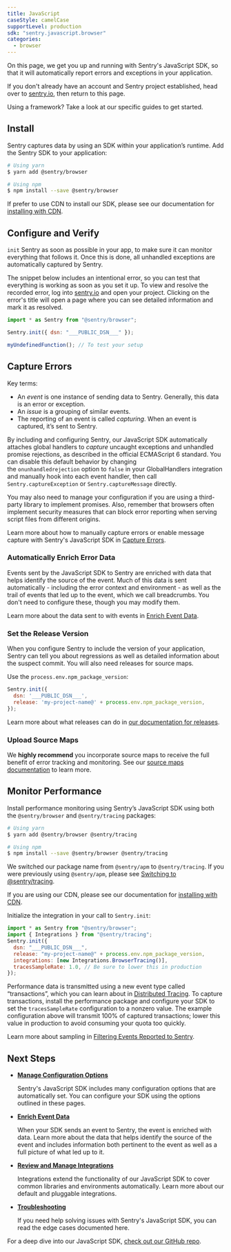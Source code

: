 ```yaml
---
title: JavaScript
caseStyle: camelCase
supportLevel: production
sdk: "sentry.javascript.browser"
categories:
  - browser
---
```


On this page, we get you up and running with Sentry's JavaScript SDK, so that it will automatically report errors and exceptions in your application.

<Note>
<markdown>

If you don't already have an account and Sentry project established, head over to [sentry.io](https://sentry.io/signup/), then return to this page.

</markdown>
</Note>

Using a framework? Take a look at our specific guides to get started.

<GuideGrid platform="javascript" />

## Install

Sentry captures data by using an SDK within your application’s runtime. Add the Sentry SDK to your application:

```bash {tabTitle: ESM}
# Using yarn
$ yarn add @sentry/browser

# Using npm
$ npm install --save @sentry/browser
```

<Note>
<markdown>

If prefer to use CDN to install our SDK, please see our documentation for [installing with CDN](/platforms/javascript/configuration/install-cdn).

</markdown>
</Note>

## Configure and Verify

`init` Sentry as soon as possible in your app, to make sure it can monitor everything that follows it. Once this is done, all unhandled exceptions are automatically captured by Sentry.

The snippet below includes an intentional error, so you can test that everything is working as soon as you set it up. To view and resolve the recorded error, log into [sentry.io](https://sentry.io) and open your project. Clicking on the error's title will open a page where you can see detailed information and mark it as resolved.

```javascript {tabTitle: ESM}
import * as Sentry from "@sentry/browser";

Sentry.init({ dsn: "___PUBLIC_DSN___" });

myUndefinedFunction(); // To test your setup
```

## Capture Errors

<Note>
<markdown>
Key terms:

- An _event_ is one instance of sending data to Sentry. Generally, this data is an error or exception.
- An _issue_ is a grouping of similar events.
- The reporting of an event is called _capturing_.
  When an event is captured, it’s sent to Sentry.

</markdown>
</Note>

By including and configuring Sentry, our JavaScript SDK automatically attaches global handlers to _capture_ uncaught exceptions and unhandled promise rejections, as described in the official ECMAScript 6 standard. You can disable this default behavior by changing the `onunhandledrejection` option to `false` in your GlobalHandlers integration and manually hook into each event handler, then call `Sentry.captureException` or `Sentry.captureMessage` directly.

You may also need to manage your configuration if you are using a third-party library to implement promises. Also, remember that browsers often implement security measures that can block error reporting when serving script files from different origins.

Learn more about how to manually capture errors or enable message capture with Sentry's JavaScript SDK in [Capture Errors](/platforms/javascript/enriching-error-data/capture).

### Automatically Enrich Error Data

Events sent by the JavaScript SDK to Sentry are enriched with data that helps identify the source of the event. Much of this data is sent automatically - including the error context and environment - as well as the trail of events that led up to the event, which we call breadcrumbs. You don't need to configure these, though you may modify them.

Learn more about the data sent to with events in [Enrich Event Data](/platforms/javascript/enriching-error-data/additional-data/).

### Set the Release Version

When you configure Sentry to include the version of your application, Sentry can tell you about regressions as well as detailed information about the suspect commit. You will also need releases for source maps.

Use the `process.env.npm_package_version`:

```JavaScript
Sentry.init({
  dsn: '___PUBLIC_DSN___',
  release: 'my-project-name@' + process.env.npm_package_version,
});
```

Learn more about what releases can do in [our documentation for releases](/product/releases/).

### Upload Source Maps

We **highly recommend** you incorporate source maps to receive the full benefit of error tracking and monitoring. See our [source maps documentation](/platforms/javascript/configuration/sourcemaps) to learn more.

## Monitor Performance

Install performance monitoring using Sentry’s JavaScript SDK using both the `@sentry/browser` and `@sentry/tracing` packages:

```bash {tabTitle: ESM}
# Using yarn
$ yarn add @sentry/browser @sentry/tracing

# Using npm
$ npm install --save @sentry/browser @sentry/tracing
```

<Alert level="note" title="Note"><markdown>

We switched our package name from `@sentry/apm` to `@sentry/tracing`. If you were previously using `@sentry/apm`, please see [Switching to @sentry/tracing](/product/performance/apm-to-tracing/).

If you are using our CDN, please see our documentation for [installing with CDN](/platforms/javascript/configuration/install-cdn).

</markdown></Alert>

Initialize the integration in your call to `Sentry.init`:

```javascript {tabTitle: ESM}
import * as Sentry from "@sentry/browser";
import { Integrations } from "@sentry/tracing";
Sentry.init({
  dsn: "___PUBLIC_DSN___",
  release: "my-project-name@" + process.env.npm_package_version,
  integrations: [new Integrations.BrowserTracing()],
  tracesSampleRate: 1.0, // Be sure to lower this in production
});
```

Performance data is transmitted using a new event type called “transactions”, which you can learn about in [Distributed Tracing](/product/performance/distributed-tracing). To capture transactions, install the performance package and configure your SDK to set the `tracesSampleRate` configuration to a nonzero value. The example configuration above will transmit 100% of captured transactions; lower this value in production to avoid consuming your quota too quickly.

Learn more about sampling in [Filtering Events Reported to Sentry](/platforms/javascript/configuration/filtering).

## Next Steps

- **[Manage Configuration Options](./configuration/)**

  Sentry's JavaScript SDK includes many configuration options that are automatically set. You can configure your SDK using the options outlined in these pages.

- **[Enrich Event Data](./enriching-error-data/additional-data/)**

  When your SDK sends an event to Sentry, the event is enriched with data. Learn more about the data that helps identify the source of the event and includes information both pertinent to the event as well as a full picture of what led up to it.

- **[Review and Manage Integrations](./integrations/)**

  Integrations extend the functionality of our JavaScript SDK to cover common libraries and environments automatically. Learn more about our default and pluggable integrations.

- **[Troubleshooting](./troubleshooting/)**

  If you need help solving issues with Sentry's JavaScript SDK, you can read the edge cases documented here.

For a deep dive into our JavaScript SDK, [check out our GitHub repo](http://getsentry.github.io/sentry-javascript/).
